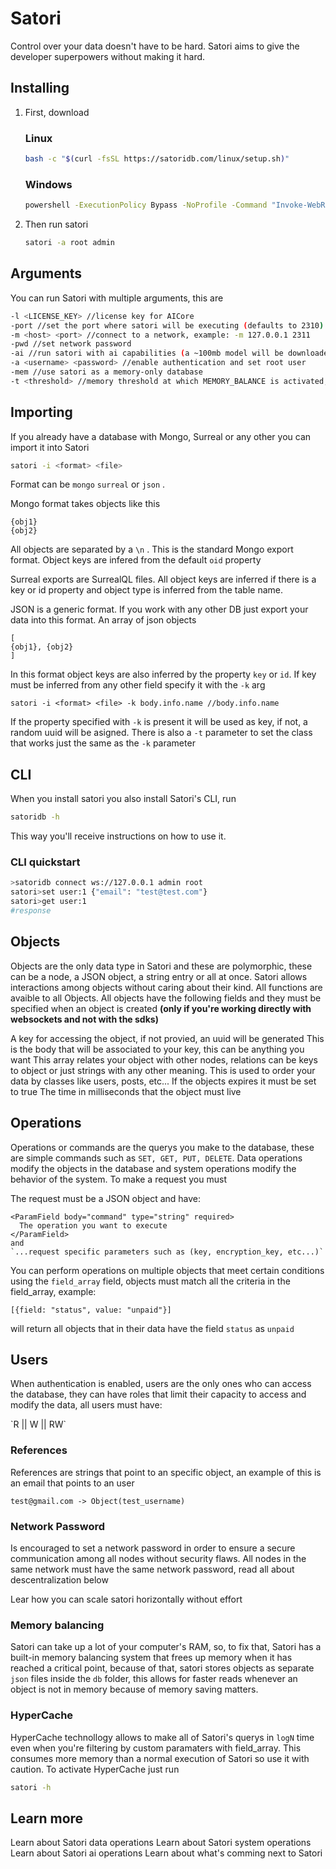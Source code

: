 # Satori

Control over your data doesn't have to be hard. Satori aims to give the developer superpowers without making it hard.

## Installing

1. First, download

   ### Linux

   ```bash
   bash -c "$(curl -fsSL https://satoridb.com/linux/setup.sh)"
   ```

   ### Windows

   ```bash
   powershell -ExecutionPolicy Bypass -NoProfile -Command "Invoke-WebRequest -Uri 'https://satoridb.com/win/setup.ps1' -OutFile 'setup.ps1'; .\setup.ps1"
   ```
2. Then run satori

   ```bash
   satori -a root admin
   ```

## Arguments

You can run Satori with multiple arguments, this are

```bash
-l <LICENSE_KEY> //license key for AICore
-port //set the port where satori will be executing (defaults to 2310)
-m <host> <port> //connect to a network, example: -m 127.0.0.1 2311
-pwd //set network password
-ai //run satori with ai capabilities (a ~100mb model will be downloaded)
-a <username> <password> //enable authentication and set root user
-mem //use satori as a memory-only database
-t <threshold> //memory threshold at which MEMORY_BALANCE is activated, example: satori -t 80 (memory balancing will be activated at 80% memory consumption)
```

## Importing

If you already have a database with Mongo, Surreal or any other you can import it into Satori

```bash
satori -i <format> <file>
```

Format can be `mongo` `surreal` or `json` .

Mongo format takes objects like this

```
{obj1}
{obj2}
```

All objects are separated by a `\n` . This is the standard Mongo export format. Object keys are infered from the default `oid`  property

Surreal exports are SurrealQL files. All object keys are inferred if there is a key or id property and object type is inferred from the table name.

JSON is a generic format. If you work with any other DB just export your data into this format. An array of json objects
```
[
{obj1}, {obj2}
]
```
In this format object keys are also inferred by the property `key` or `id`.
If key must be inferred from any other field specify it with the `-k` arg
```
satori -i <format> <file> -k body.info.name //body.info.name
```
If the property specified with `-k` is present it will be used as key, if not, a random uuid will be asigned. There is also a `-t` parameter to set the class that works just the same as the `-k` parameter
## CLI

When you install satori you also install Satori's CLI, run

```bash
satoridb -h
```

This way you'll receive instructions on how to use it.

### CLI quickstart

```bash
>satoridb connect ws://127.0.0.1 admin root
satori>set user:1 {"email": "test@test.com"}
satori>get user:1
#response
```

## Objects

Objects are the only data type in Satori and these are polymorphic, these can be a node, a JSON object, a string entry or all at once. Satori allows interactions among objects without caring about their kind. All functions are avaible to all Objects. All objects have the following fields and they must be specified when an object is created **(only if you're working directly with websockets and not with the sdks)**

<ParamField body="key" type="string">
  A key for accessing the object, if not provied, an uuid will be generated
</ParamField>

<ParamField body="data" type="string, json, number, any[]" required>
  This is the body that will be associated to your key, this can be anything you want
</ParamField>

<ParamField body="vertices" type="string[]">
  This array relates your object with other nodes, relations can be keys to object or just strings with any other meaning.
</ParamField>

<ParamField body="type" type="string">
  This is used to order your data by classes like users, posts, etc...
</ParamField>

<ParamField body="expires" type="bool">
  If the objects expires it must be set to true
</ParamField>

<ParamField body="expiration_time" type="number">
  The time in milliseconds that the object must live
</ParamField>

## Operations

Operations or commands are the querys you make to the database, these are simple commands such as `SET, GET, PUT, DELETE`. Data operations modify the objects in the database and system operations modify the behavior of the system. To make a request you must

<Steps>
  <Step title="Connect to Satori via websocket">
    
  </Step>
  <Step title="Send the request">
    The request must be a JSON object and have:

    <ParamField body="command" type="string" required>
      The operation you want to execute
    </ParamField>
    and
    `...request specific parameters such as (key, encryption_key, etc...)`
  </Step>
</Steps>

You can perform operations on multiple objects that meet certain conditions using the `field_array` field, objects must match all the criteria in the field_array, example:

`[{field: "status", value: "unpaid"}]`

will return all objects that in their data have the field `status` as `unpaid`

## Users

When authentication is enabled, users are the only ones who can access the database, they can have roles that limit their capacity to access and modify the data, all users must have:

<ParamField body="username" type="string" required>
  
</ParamField>

<ParamField body="password" type="string">
  
</ParamField>

<ParamField body="permissions" type="number">
  `R || W || RW`
</ParamField>

### References

References are strings that point to an specific object, an example of this is an email that points to an user

`test@gmail.com -> Object(test_username)`

### Network Password

Is encouraged to set a network password in order to ensure a secure communication among all nodes without security flaws. All nodes in the same network must have the same network password, read all about descentralization below

<Card title="Descentralization" icon="webhook" href="https://docs.satoridb.com/descentralization">
  Lear how you can scale satori horizontally without effort
</Card>

### Memory balancing

Satori can take up a lot of your computer's RAM, so, to fix that, Satori has a built-in memory balancing system that frees up memory when it has reached a critical point, because of that, satori stores objects as separate `json` files inside the `db` folder, this allows for faster reads whenever an object is not in memory because of memory saving matters.

### HyperCache

HyperCache technollogy allows to make all of Satori's querys in `logN` time even when you're filtering by custom paramaters with field_array. This consumes more memory than a normal execution of Satori so use it with caution. To activate HyperCache just run

```bash
satori -h
```

## Learn more

<CardGroup cols={2}>
  <Card title="Data Operations" icon="database" href="https://docs.satoridb.com/data-operations">
    Learn about Satori data operations
  </Card>
  <Card title="System Operations" icon="solar-system" href="https://docs.satoridb.com/system-operations">
    Learn about Satori system operations
  </Card>
  <Card title="Satori AI" icon="brain-circuit" href="https://docs.satoridb.com/ai">
    Learn about Satori ai operations
  </Card>
  <Card title="Comming soon" icon="clock" href="https://docs.satoridb.com/soon">
    Learn about what's comming next to Satori
  </Card>
</CardGroup>